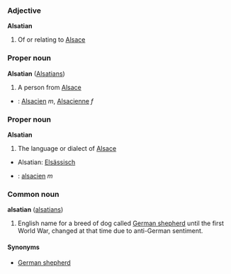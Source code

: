 ===Adjective===
'''Alsatian'''

# Of or relating to [[Alsace]]

===Proper noun===
'''Alsatian''' ([[Alsatians]])

# A person from [[Alsace]]

* {{fr}} : [[Alsacien]] ''m'', [[Alsacienne]] ''f''

===Proper noun===
'''Alsatian'''

# The language or dialect of [[Alsace]]

*Alsatian: [[Elsässisch]]
*{{fr}} : [[alsacien]] ''m''

===Common noun===
'''alsatian''' ([[alsatians]])

# English name for a breed of dog called [[German shepherd]] until the first World War, changed at that time due to anti-German sentiment.

====Synonyms====
*[[German shepherd]]